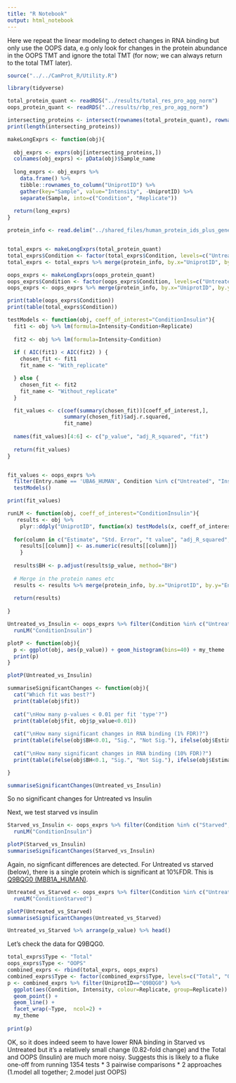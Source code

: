 ```yaml
---
title: "R Notebook"
output: html_notebook
---
```


Here we repeat the linear modeling to detect changes in RNA binding but only use the OOPS data, e.g only look for changes in the protein abundance in the OOPS TMT and ignore the total TMT (for now; we can always return to the total TMT later).
```r
source("../../CamProt_R/Utility.R")

library(tidyverse)
```

```r
total_protein_quant <- readRDS("../results/total_res_pro_agg_norm")
oops_protein_quant <- readRDS("../results/rbp_res_pro_agg_norm")
```


```r
intersecting_proteins <- intersect(rownames(total_protein_quant), rownames(oops_protein_quant))
print(length(intersecting_proteins))
```

```r
makeLongExprs <- function(obj){
  
  obj_exprs <- exprs(obj[intersecting_proteins,])
  colnames(obj_exprs) <- pData(obj)$Sample_name
  
  long_exprs <- obj_exprs %>%
    data.frame() %>%
    tibble::rownames_to_column("UniprotID") %>%
    gather(key="Sample", value="Intensity", -UniprotID) %>%
    separate(Sample, into=c("Condition", "Replicate"))
  
  return(long_exprs)
}

protein_info <- read.delim("../shared_files/human_protein_ids_plus_gene_names.tsv")


total_exprs <- makeLongExprs(total_protein_quant)
total_exprs$Condition <- factor(total_exprs$Condition, levels=c("Untreated", "Starved", "Insulin"))
total_exprs <- total_exprs %>% merge(protein_info, by.x="UniprotID", by.y="Entry")

oops_exprs <- makeLongExprs(oops_protein_quant)
oops_exprs$Condition <- factor(oops_exprs$Condition, levels=c("Untreated", "Starved", "Insulin"))
oops_exprs <- oops_exprs %>% merge(protein_info, by.x="UniprotID", by.y="Entry")

print(table(oops_exprs$Condition))
print(table(total_exprs$Condition))
```

```r
testModels <- function(obj, coeff_of_interest="ConditionInsulin"){
  fit1 <- obj %>% lm(formula=Intensity~Condition+Replicate)
  
  fit2 <- obj %>% lm(formula=Intensity~Condition)
  
  if ( AIC(fit1) < AIC(fit2) ) {
    chosen_fit <- fit1
    fit_name <- "With_replicate"

  } else {
    chosen_fit <- fit2
    fit_name <- "Without_replicate"
  }

  fit_values <- c(coef(summary(chosen_fit))[coeff_of_interest,],
                  summary(chosen_fit)$adj.r.squared,
                  fit_name)
  
  names(fit_values)[4:6] <- c("p_value", "adj_R_squared", "fit")
  
  return(fit_values)
}


fit_values <- oops_exprs %>%
  filter(Entry.name == 'UBA6_HUMAN', Condition %in% c("Untreated", "Insulin")) %>%
  testModels()

print(fit_values)

```
```r
runLM <- function(obj, coeff_of_interest="ConditionInsulin"){
   results <- obj %>%
    plyr::ddply("UniprotID", function(x) testModels(x, coeff_of_interest))
  
  for(column in c("Estimate", "Std. Error", "t value", "adj_R_squared", "p_value")){
    results[[column]] <- as.numeric(results[[column]])
    }
   
  results$BH <- p.adjust(results$p_value, method="BH")
  
  # Merge in the protein names etc
  results <- results %>% merge(protein_info, by.x="UniprotID", by.y="Entry")
  
  return(results)
   
}

Untreated_vs_Insulin <- oops_exprs %>% filter(Condition %in% c("Untreated", "Insulin")) %>%
  runLM("ConditionInsulin")

```

```r
plotP <- function(obj){
  p <- ggplot(obj, aes(p_value)) + geom_histogram(bins=40) + my_theme
  print(p)
}

plotP(Untreated_vs_Insulin)
```

```r
summariseSignificantChanges <- function(obj){
  cat("Which fit was best?")
  print(table(obj$fit))
  
  cat("\nHow many p-values < 0.01 per fit 'type'?")
  print(table(obj$fit, obj$p_value<0.01))
  
  cat("\nHow many significant changes in RNA binding (1% FDR)?")
  print(table(ifelse(obj$BH<0.01, "Sig.", "Not Sig."), ifelse(obj$Estimate>0, "Up", "Down")))
  
  cat("\nHow many significant changes in RNA binding (10% FDR)?")
  print(table(ifelse(obj$BH<0.1, "Sig.", "Not Sig."), ifelse(obj$Estimate>0, "Up", "Down")))

}

summariseSignificantChanges(Untreated_vs_Insulin)

```
So no significant changes for Untreated vs Insulin



Next, we test starved vs insulin
```r
Starved_vs_Insulin <- oops_exprs %>% filter(Condition %in% c("Starved", "Insulin")) %>%
  runLM("ConditionInsulin")

plotP(Starved_vs_Insulin)
summariseSignificantChanges(Starved_vs_Insulin)
```


Again, no signficant differences are detected. For Untreated vs starved (below), there is a single protein which is significant at 10%FDR. This is [Q9BQG0 (MBB1A_HUMAN)](https://www.uniprot.org/uniprot/Q9BQG0). 
```r
Untreated_vs_Starved <- oops_exprs %>% filter(Condition %in% c("Untreated", "Starved")) %>%
  runLM("ConditionStarved")

plotP(Untreated_vs_Starved)
summariseSignificantChanges(Untreated_vs_Starved)

Untreated_vs_Starved %>% arrange(p_value) %>% head()
```

Let's check the data for Q9BQG0.
```r
total_exprs$Type <- "Total"
oops_exprs$Type <- "OOPS"
combined_exprs <- rbind(total_exprs, oops_exprs)
combined_exprs$Type <- factor(combined_exprs$Type, levels=c("Total", "OOPS"))
p <- combined_exprs %>% filter(UniprotID=="Q9BQG0") %>%
  ggplot(aes(Condition, Intensity, colour=Replicate, group=Replicate)) +
  geom_point() +
  geom_line() +
  facet_wrap(~Type,  ncol=2) +
  my_theme
  
print(p)
```

OK, so it does indeed seem to have lower RNA binding in Starved vs Untreated but it's a relatively small change (0.82-fold change) and the Total and OOPS (Insulin) are much more noisy. Suggests this is likely to a fluke one-off from running 1354 tests * 3 pairwise comparisons * 2 approaches (1.model all together; 2.model just OOPS)



